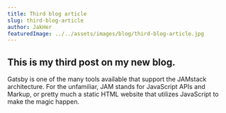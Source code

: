 ```yaml
---
title: Third blog article
slug: third-blog-article
author: JakHer
featuredImage: ../../assets/images/blog/third-blog-article.jpg
---
```


## This is my third post on my new blog.

Gatsby is one of the many tools available that support the JAMstack architecture. For the unfamiliar, JAM stands for JavaScript APIs and Markup, or pretty much a static HTML website that utilizes JavaScript to make the magic happen.
